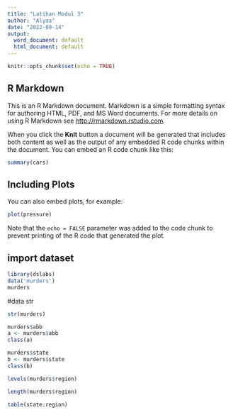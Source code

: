 ---
title: "Latihan Modul 3"
author: "Alyaa"
date: "2022-09-14"
output:
  word_document: default
  html_document: default
---

```{r setup, include=FALSE}
knitr::opts_chunk$set(echo = TRUE)
```

## R Markdown

This is an R Markdown document. Markdown is a simple formatting syntax for authoring HTML, PDF, and MS Word documents. For more details on using R Markdown see <http://rmarkdown.rstudio.com>.

When you click the **Knit** button a document will be generated that includes both content as well as the output of any embedded R code chunks within the document. You can embed an R code chunk like this:

```{r cars}
summary(cars)
```

## Including Plots

You can also embed plots, for example:

```{r pressure, echo=FALSE}
plot(pressure)
```

Note that the `echo = FALSE` parameter was added to the code chunk to prevent printing of the R code that generated the plot.


## import dataset
```{r}
library(dslabs)
data('murders')
murders
```

#data str
```{r}
str(murders)
```

```{r}
murders$abb
a <- murders$abb
class(a)
```
```{r}
murders$state
b <- murders$state
class(b)
```
```{r}
levels(murders$region)
```
```{r}
length(murders$region)
```
```{r}
table(state.region)
```



